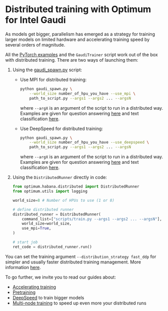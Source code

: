 <!---
Copyright 2022 The HuggingFace Team. All rights reserved.

Licensed under the Apache License, Version 2.0 (the "License");
you may not use this file except in compliance with the License.
You may obtain a copy of the License at

    http://www.apache.org/licenses/LICENSE-2.0

Unless required by applicable law or agreed to in writing, software
distributed under the License is distributed on an "AS IS" BASIS,
WITHOUT WARRANTIES OR CONDITIONS OF ANY KIND, either express or implied.
See the License for the specific language governing permissions and
limitations under the License.
-->

# Distributed training with Optimum for Intel Gaudi

As models get bigger, parallelism has emerged as a strategy for training larger models on limited hardware and accelerating training speed by several orders of magnitude.

All the [PyTorch examples](/examples) and the `GaudiTrainer` script work out of the box with distributed training.
There are two ways of launching them:

1. Using the [gaudi_spawn.py](https://github.com/huggingface/optimum-habana/blob/main/examples/gaudi_spawn.py) script:

   - Use MPI for distributed training:

     ```bash
     python gaudi_spawn.py \
         --world_size number_of_hpu_you_have --use_mpi \
         path_to_script.py --args1 --args2 ... --argsN
     ```

     where `--argX` is an argument of the script to run in a distributed way.
     Examples are given for question answering [here](https://github.com/huggingface/optimum-habana/blob/main/examples/question-answering/README.md#multi-card-training) and text classification [here](/examples/text-classification#multi-card-training).

   - Use DeepSpeed for distributed training:

     ```bash
     python gaudi_spawn.py \
         --world_size number_of_hpu_you_have --use_deepspeed \
         path_to_script.py --args1 --args2 ... --argsN
     ```

     where `--argX` is an argument of the script to run in a distributed way.
     Examples are given for question answering [here](https://github.com/huggingface/optimum-habana/blob/main/examples/question-answering/README.md#using-deepspeed) and text classification [here](/examples/text-classification#using-deepspeed).

2. Using the `DistributedRunner` directly in code:

   ```python
   from optimum.habana.distributed import DistributedRunner
   from optimum.utils import logging

   world_size=8 # Number of HPUs to use (1 or 8)

   # define distributed runner
   distributed_runner = DistributedRunner(
       command_list=["scripts/train.py --args1 --args2 ... --argsN"],
       world_size=world_size,
       use_mpi=True,
   )

   # start job
   ret_code = distributed_runner.run()
   ```

<Tip>

You can set the training argument `--distribution_strategy fast_ddp` for simpler and usually faster distributed training management. More information [here](../usage_guides/accelerate_training#fast-ddp).

</Tip>

To go further, we invite you to read our guides about:
- [Accelerating training](../usage_guides/accelerate_training)
- [Pretraining](../usage_guides/pretraining)
- [DeepSpeed](../usage_guides/deepspeed) to train bigger models
- [Multi-node training](../usage_guides/multi_node_training) to speed up even more your distributed runs
